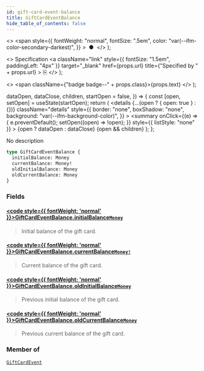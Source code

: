 ```yaml
---
id: gift-card-event-balance
title: GiftCardEventBalance
hide_table_of_contents: false
---
```


  <>
    <span
      style={{
        fontWeight: "normal",
        fontSize: ".5em",
        color: "var(--ifm-color-secondary-darkest)",
      }}
    >
      &nbsp;●&nbsp;
    </span>
  </>
);

  <>
    Specification
    <a
      className="link"
      style={{ fontSize: "1.5em", paddingLeft: "4px" }}
      target="\_blank"
      href={props.url}
      title={"Specified by " + props.url}
    >
      ⎘
    </a>
  </>
);

  <>
    <span className={"badge badge--" + props.class}>{props.text}</span>
  </>
);


  dataOpen,
  dataClose,
  children,
  startOpen = false,
}) => {
  const [open, setOpen] = useState(startOpen);
  return (
    <details
      {...(open ? { open: true } : {})}
      className="details"
      style={{
        border: "none",
        boxShadow: "none",
        background: "var(--ifm-background-color)",
      }}
    >
      <summary
        onClick={(e) => {
          e.preventDefault();
          setOpen((open) => !open);
        }}
        style={{ listStyle: "none" }}
      >
        {open ? dataOpen : dataClose}
      </summary>
      {open && children}
    </details>
  );
};

No description

```graphql
type GiftCardEventBalance {
  initialBalance: Money
  currentBalance: Money!
  oldInitialBalance: Money
  oldCurrentBalance: Money
}
```

### Fields

#### [<code style={{ fontWeight: 'normal' }}>GiftCardEventBalance.<b>initialBalance</b></code>](#)<Bullet />[`Money`](../../../api-reference/miscellaneous/objects/money) <Badge class="secondary" text="object"/>

> Initial balance of the gift card.

#### [<code style={{ fontWeight: 'normal' }}>GiftCardEventBalance.<b>currentBalance</b></code>](#)<Bullet />[`Money!`](../../../api-reference/miscellaneous/objects/money) <Badge class="secondary" text="non-null"/> <Badge class="secondary" text="object"/>

> Current balance of the gift card.

#### [<code style={{ fontWeight: 'normal' }}>GiftCardEventBalance.<b>oldInitialBalance</b></code>](#)<Bullet />[`Money`](../../../api-reference/miscellaneous/objects/money) <Badge class="secondary" text="object"/>

> Previous initial balance of the gift card.

#### [<code style={{ fontWeight: 'normal' }}>GiftCardEventBalance.<b>oldCurrentBalance</b></code>](#)<Bullet />[`Money`](../../../api-reference/miscellaneous/objects/money) <Badge class="secondary" text="object"/>

> Previous current balance of the gift card.

### Member of

[`GiftCardEvent`](../../../api-reference/gift-cards/objects/gift-card-event) <Badge class="secondary" text="object"/>
